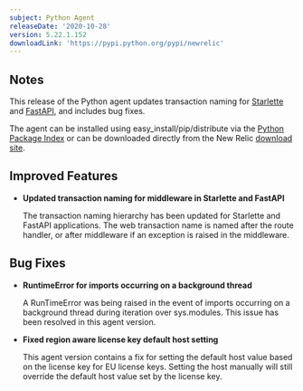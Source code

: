 ```yaml
---
subject: Python Agent
releaseDate: '2020-10-28'
version: 5.22.1.152
downloadLink: 'https://pypi.python.org/pypi/newrelic'
---
```


## Notes

This release of the Python agent updates transaction naming for [Starlette](https://www.starlette.io/) and [FastAPI](https://fastapi.tiangolo.com/), and includes bug fixes.

The agent can be installed using easy_install/pip/distribute via the [Python Package Index](https://pypi.python.org/pypi/newrelic) or can be downloaded directly from the New Relic [download site](http://download.newrelic.com/python_agent/release).

## Improved Features

* **Updated transaction naming for middleware in Starlette and FastAPI**

  The transaction naming hierarchy has been updated for Starlette and FastAPI applications. The web transaction name is named after the route handler, or after middleware if an exception is raised in the middleware.

## Bug Fixes

* **RuntimeError for imports occurring on a background thread**

  A RunTimeError was being raised in the event of imports occurring on a background thread during iteration over sys.modules. This issue has been resolved in this agent version.
* **Fixed region aware license key default host setting**

  This agent version contains a fix for setting the default host value based on the license key for EU license keys. Setting the host manually will still override the default host value set by the license key.
